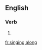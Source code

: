==English==

===Verb===
{{head|en|present participle}}

# {{present participle of|sing along|lang=en}}

[[fr:singing along]]
